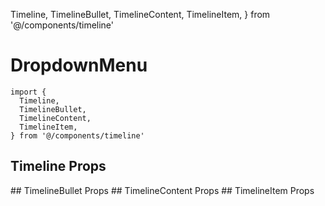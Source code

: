 
  Timeline,
  TimelineBullet,
  TimelineContent,
  TimelineItem,
} from '@/components/timeline'


<Meta of={TimelineStories} />

# DropdownMenu

```tsx
import {
  Timeline,
  TimelineBullet,
  TimelineContent,
  TimelineItem,
} from '@/components/timeline'
```


## Timeline Props
<ArgTypes of={Timeline} />
## TimelineBullet Props
<ArgTypes of={TimelineBullet} />
## TimelineContent Props
<ArgTypes of={TimelineContent} />
## TimelineItem Props
<ArgTypes of={TimelineItem} />